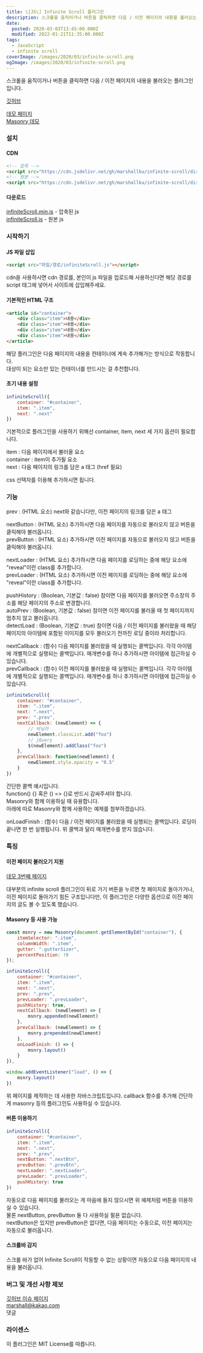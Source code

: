 ```yaml
---
title: \[JS\] Infinite Scroll 플러그인
description: 스크롤을 움직이거나 버튼을 클릭하면 다음 / 이전 페이지의 내용을 불러오는 플러그인입니다. 깃허브 데모 페이지Masonry 데모 설치 CDN &lt;!-- 압축 --&gt; &lt;script src=&quot;https://cdn.jsdelivr.net/gh/marshallku/infinite-scroll/dist/infiniteScroll.min.js&quot;&gt;&lt;/script&gt; &lt;!-- 원본 --&gt; &lt;script src=&quot;https://cdn.jsdelivr.net/gh/marshallku/infinite-scroll/dist/infiniteScroll.js&quot;&gt;&lt;/script&gt; 다운로드 infiniteScroll.min.js - 압축된 jsinfiniteScroll.js - 원본 js 시작하기 JS 파일 삽입 &lt;script src=&quot;파일/경로/infiniteScroll.js&quot;&gt;&lt;/script&gt; cdn을 사용하시면 cdn 경로를, 본인이 js 파일을 업로드해 사용하신다면 해당 경로를 script 태그에 넣어서 사이트에 삽입해주세요. 기본적인 HTML 구조 &lt;article id=&quot;container&quot;&gt;     &lt;div class=&quot;item&quot;&gt;내용&lt;/div&gt;
date:
  posted: 2020-03-03T13:45:00.000Z
  modified: 2022-01-21T11:35:00.000Z
tags:
  - JavaScript
  - infinite scroll
coverImage: /images/2020/03/infinite-scroll.png
ogImage: /images/2020/03/infinite-scroll.png
---
```


스크롤을 움직이거나 버튼을 클릭하면 다음 / 이전 페이지의 내용을 불러오는 플러그인입니다.

[깃허브](https://github.com/marshallku/Infinite-Scroll)

[데모 페이지](https://marshallku.github.io/Infinite-Scroll/index.html)  
[Masonry 데모](https://marshallku.github.io/Infinite-Scroll/masonry.html)

### 설치

#### CDN

```html
<!-- 압축 -->
<script src="https://cdn.jsdelivr.net/gh/marshallku/infinite-scroll/dist/infiniteScroll.min.js"></script>
<!-- 원본 -->
<script src="https://cdn.jsdelivr.net/gh/marshallku/infinite-scroll/dist/infiniteScroll.js"></script>
```

#### 다운로드

[infiniteScroll.min.js](https://raw.githubusercontent.com/marshallku/Infinite-Scroll/master/dist/infiniteScroll.min.js) \- 압축된 js  
[infiniteScroll.js](https://raw.githubusercontent.com/marshallku/Infinite-Scroll/master/dist/infiniteScroll.js) \- 원본 js

### 시작하기

#### JS 파일 삽입

```html
<script src="파일/경로/infiniteScroll.js"></script>
```

cdn을 사용하시면 cdn 경로를, 본인이 js 파일을 업로드해 사용하신다면 해당 경로를 script 태그에 넣어서 사이트에 삽입해주세요.

#### 기본적인 HTML 구조

```html
<article id="container">
    <div class="item">내용</div>
    <div class="item">내용</div>
    <div class="item">내용</div>
    <div class="item">내용</div>
</article>
```

해당 플러그인은 다음 페이지의 내용을 컨테이너에 계속 추가해가는 방식으로 작동합니다.  
대상이 되는 요소만 있는 컨테이너를 만드시는 걸 추천합니다.

#### 초기 내용 설정

```js
infiniteScroll({
    container: "#container",
    item: ".item",
    next: ".next"
})
```

기본적으로 플러그인을 사용하기 위해선 container, item, next 세 가지 옵션이 필요합니다.

item : 다음 페이지에서 불러올 요소  
container : item이 추가될 요소  
next : 다음 페이지의 링크를 담은 a 태그 (href 필요)

css 선택자를 이용해 추가하시면 됩니다.

### 기능

prev : (HTML 요소) next와 같습니다만, 이전 페이지의 링크를 담은 a 태그

nextButton : (HTML 요소) 추가하시면 다음 페이지를 자동으로 불러오지 않고 버튼을 클릭해야 불러옵니다.  
prevButton : (HTML 요소) 추가하시면 이전 페이지를 자동으로 불러오지 않고 버튼을 클릭해야 불러옵니다.

nextLoader : (HTML 요소) 추가하시면 다음 페이지를 로딩하는 중에 해당 요소에 "reveal"이란 class를 추가합니다.  
prevLoader : (HTML 요소) 추가하시면 이전 페이지를 로딩하는 중에 해당 요소에 "reveal"이란 class를 추가합니다.

pushHistory : (Boolean, 기본값 : false) 참이면 다음 페이지를 불러오면 주소창의 주소를 해당 페이지의 주소로 변경합니다.  
autoPrev : (Boolean, 기본값 : false) 참이면 이전 페이지를 불러올 때 첫 페이지까지 멈추지 않고 불러옵니다.  
detectLoad : (Boolean, 기본값 : true) 참이면 다음 / 이전 페이지를 불러왔을 때 해당 페이지의 아이템에 포함된 이미지를 모두 불러오기 전까진 로딩 중이라 처리합니다.

nextCallback : (함수) 다음 페이지를 불러왔을 때 실행되는 콜백입니다. 각각 아이템에 개별적으로 실행되는 콜백입니다. 매개변수를 하나 추가하시면 아이템에 접근하실 수 있습니다.  
prevCallback : (함수) 이전 페이지를 불러왔을 때 실행되는 콜백입니다. 각각 아이템에 개별적으로 실행되는 콜백입니다. 매개변수를 하나 추가하시면 아이템에 접근하실 수 있습니다.

```js
infiniteScroll({
    container: "#container",
    item: ".item",
    next: ".next",
    prev: ".prev",
    nextCallback: (newElement) => {
        // 바닐라
        newElement.classList.add("foo")
        // jQuery
        $(newElement).addClass("foo")
    },
    prevCallback: function(newElement) {
        newElement.style.opacity = "0.5"
    }
})
```

간단한 콜백 예시입니다.  
function() {} 혹은 () => {}로 반드시 감싸주셔야 합니다.  
Masonry와 함께 이용하실 때 유용합니다.  
아래에 따로 Masonry와 함께 사용하는 예제를 첨부하겠습니다.

onLoadFinish : (함수) 다음 / 이전 페이지를 불러왔을 때 실행되는 콜백입니다. 로딩이 끝나면 한 번 실행됩니다. 위 콜백과 달리 매개변수를 받지 않습니다.

### 특징

#### 이전 페이지 불러오기 지원

[데모 3번째 페이지](https://marshallku.github.io/Infinite-Scroll/index3.html)

대부분의 infinite scroll 플러그인이 뒤로 가기 버튼을 누르면 첫 페이지로 돌아가거나, 이전 페이지로 돌아가기 힘든 구조입니다만, 이 플러그인은 다양한 옵션으로 이전 페이지의 글도 볼 수 있도록 했습니다.

#### Masonry 등 사용 가능

```js
const msnry = new Masonry(document.getElementById("container"), {
    itemSelector: ".item",
    columnWidth: ".item",
    gutter: ".gutterSizer",
    percentPosition: !0
});

infiniteScroll({
    container: "#container",
    item: ".item",
    next: ".next",
    prev: ".prev",
    prevLoader: ".prevLoader",
    pushHistory: true,
    nextCallback: (newElement) => {
        msnry.appended(newElement)
    },
    prevCallback: (newElement) => {
        msnry.prepended(newElement)
    },
    onLoadFinish: () => {
        msnry.layout()
    }
}),

window.addEventListener("load", () => {
    msnry.layout()
})
```

위 페이지를 제작하는 데 사용한 자바스크립트입니다. callback 함수를 추가해 간단하게 masonry 등의 플러그인도 사용하실 수 있습니다.

#### 버튼 이용하기

```js
infiniteScroll({
    container: "#container",
    item: ".item",
    next: ".next",
    prev: ".prev",
    nextButton: ".nextBtn",
    prevButton: ".prevBtn",
    nextLoader: ".nextLoader",
    prevLoader: ".prevLoader",
    pushHistory: true
})
```

자동으로 다음 페이지를 불러오는 게 마음에 들지 않으시면 위 예제처럼 버튼을 이용하실 수 있습니다.  
물론 nextButton, prevButton 둘 다 사용하실 필욘 없습니다.  
nextButton은 있지만 prevButton은 없다면, 다음 페이지는 수동으로, 이전 페이지는 자동으로 불러옵니다.

#### 스크롤바 감지

스크롤 바가 없어 Infinite Scroll이 작동할 수 없는 상황이면 자동으로 다음 페이지의 내용을 불러옵니다.

### 버그 및 개선 사항 제보

[깃허브 이슈 페이지](https://github.com/marshallku/Infinite-Scroll/issues)  
[marshall@kakao.com](mailto:marshall@kakao.com)  
댓글

### 라이센스

이 플러그인은 MIT License를 따릅니다.